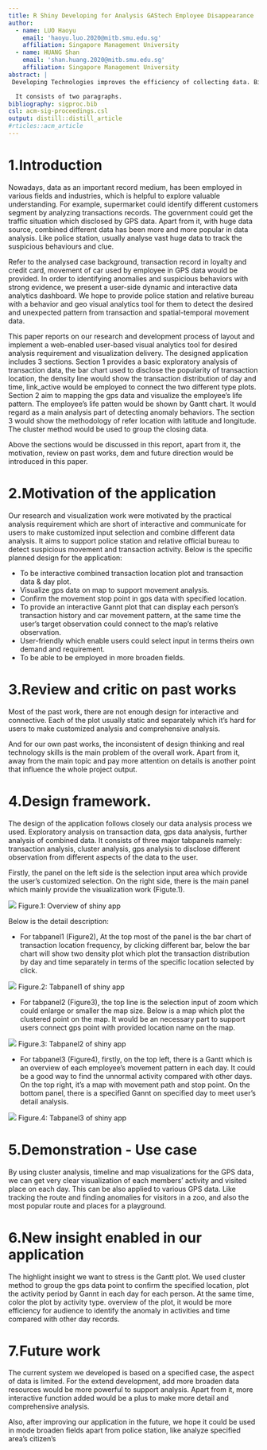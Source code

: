 ```yaml
---
title: R Shiny Developing for Analysis GAStech Employee Disappearance
author:
  - name: LUO Haoyu
    email: 'haoyu.luo.2020@mitb.smu.edu.sg'
    affiliation: Singapore Management University
  - name: HUANG Shan
    email: 'shan.huang.2020@mitb.smu.edu.sg'
    affiliation: Singapore Management University
abstract: |
 Developing Technologies improves the efficiency of collecting data. Big data is around our life which record our life and behaviors, while how to make better use of it and deliver a good data story is still a challenge. Utilize appropriate tools could help office bureau directly and clearly get meaningful observations and insights. Shiny which is a R package provide the function that enable users easy to build interactive web apps straight from R. it achieves the Interaction, Analyze. Communication at the same time. In this paper, the MC challenge2 of identifying anomalies and suspicious behaviors in “VAST Challenge 2021” will be as case to be analyzed. We will develop a prototype interactive data dashboard app by shiny to complete the analyze. The methodology, web interface and future work are discussed.

  It consists of two paragraphs.
bibliography: sigproc.bib
csl: acm-sig-proceedings.csl
output: distill::distill_article
#rticles::acm_article
---
```



# 1.Introduction

Nowadays, data as an important record medium, has been employed in various fields and industries, which is helpful to explore valuable understanding. For example, supermarket could identify different customers segment by analyzing transactions records. The government could get the traffic situation which disclosed by GPS data. Apart from it, with huge data source, combined different data has been more and more popular in data analysis. Like police station, usually analyse vast huge data to track the suspicious behaviours and clue.

Refer to the analysed case background, transaction record in loyalty and credit card, movement of car used by employee in GPS data would be provided. In order to identifying anomalies and suspicious behaviors with strong evidence, we present a user-side dynamic and interactive data analytics dashboard. We hope to provide police station and relative bureau with a behavior and geo visual analytics tool for them to detect the desired and unexpected pattern from transaction and spatial-temporal movement data.

This paper reports on our research and development process of layout and implement a web-enabled user-based visual analytics tool for desired analysis requirement and visualization delivery. The designed application includes 3 sections. Section 1 provides a basic exploratory analysis of transaction data, the bar chart used to disclose the popularity of transaction location, the density line would show the transaction distribution of day and time, link_active would be employed to connect the two different type plots. Section 2 aim to mapping the gps data and visualize the employee’s life pattern. The employee’s life patten would be shown by Gantt chart. It would regard as a main analysis part of detecting anomaly behaviors. The section 3 would show the methodology of refer location with latitude and longitude. The cluster method would be used to group the closing data.

Above the sections would be discussed in this report, apart from it, the motivation, review on past works, dem and future direction would be introduced in this paper.



# 2.Motivation of the application

Our research and visualization work were motivated by the practical analysis requirement which are short of interactive and communicate for users to make customized input selection and combine different data analysis. It aims to support police station and relative official bureau to detect suspicious movement and transaction activity.
Below is the specific planned design for the application:

* To be interactive combined transaction location plot and transaction data & day plot.
* Visualize gps data on map to support movement analysis.
* Confirm the movement stop point in gps data with specified location.
* To provide an interactive Gannt plot that can display each person’s transaction history and car movement pattern, at the same time the user’s target observation could connect to the map’s relative observation.
* User-friendly which enable users could select input in terms theirs own demand and requirement.
* To be able to be employed in more broaden fields.

# 3.Review and critic on past works

Most of the past work, there are not enough design for interactive and connective. Each of the plot usually static and separately which it’s hard for users to make customized analysis and comprehensive analysis.

And for our own past works, the inconsistent of design thinking and real technology skills is the main problem of the overall work. Apart from it, away from the main topic and pay more attention on details is another point that influence the whole project output.

# 4.Design framework. 

The design of the application follows closely our data analysis process we used. Exploratory analysis on transaction data, gps data analysis, further analysis of combined data. It consists of three major tabpanels namely: transaction analysis, cluster analysis, gps analysis to disclose different observation from different aspects of the data to the user.

Firstly, the panel on the left side is the selection input area which provide the user’s customized selection. On the right side, there is the main panel which mainly provide the visualization work (Figute.1).

![](1.png)
Figure.1: Overview of shiny app

Below is the detail description:

* For tabpanel1 (Figure2), At the top most of the panel is the bar chart of transaction location frequency, by clicking different bar, below the bar chart will show two density plot which plot the transaction distribution by day and time separately in terms of the specific location selected by click.

![](2.png)
Figure.2: Tabpanel1 of shiny app


* For tabpanel2 (Figure3), the top line is the selection input of zoom which could enlarge or smaller the map size. Below is a map which plot the clustered point on the map. It would be an necessary part to support users connect gps point with provided location name on the map.

![](3.png)
Figure.3: Tabpanel2 of shiny app


* For tabpanel3 (Figure4), firstly, on the top left, there is a Gantt which is an overview of each employee’s movement pattern in each day. It could be a good way to find the unnormal activity compared with other days. On the top right, it’s a map with movement path and stop point. On the bottom panel, there is a specified Gannt on specified day to meet user’s detail analysis.

![](4.png)
Figure.4: Tabpanel3 of shiny app

# 5.Demonstration - Use case

By using cluster analysis, timeline and map visualizations for the GPS data, we can get very clear visualization of each members’ activity and visited place on each day. This can be also applied to various GPS data. Like tracking the route and finding anomalies for visitors in a zoo, and also the most popular route and places for a playground.

# 6.New insight enabled in our application

The highlight insight we want to stress is the Gantt plot. We used cluster method to group the gps data point to confirm the specified location, plot the activity period by Gannt in each day for each person. At the same time, color the plot by activity type. overview of the plot, it would be more efficiency for audience to identify the anomaly in activities and time compared with other day records.

# 7.Future work

The current system we developed is based on a specified case, the aspect of data is limited. For the extend development, add more broaden data resources would be more powerful to support analysis. Apart from it, more interactive function added would be a plus to make more detail and comprehensive analysis.

Also, after improving our application in the future, we hope it could be used in mode broaden fields apart from police station, like analyze specified area’s citizen’s 

